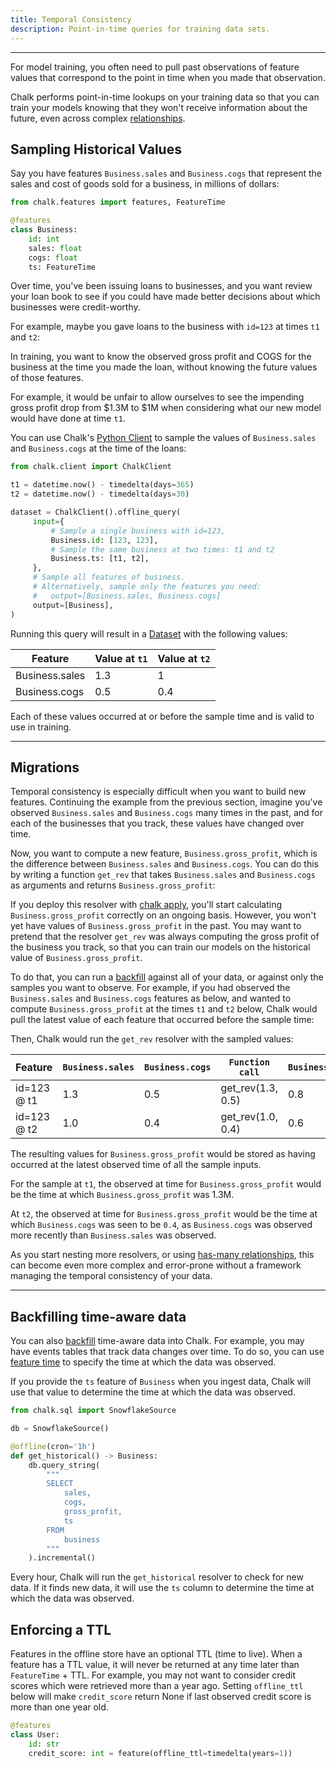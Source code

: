 ```yaml
---
title: Temporal Consistency
description: Point-in-time queries for training data sets.
---
```



---

For model training, you often need to pull past observations of feature
values that correspond to the point in time when you made that
observation.

[//]: # 'Each label occurs at a particular time, and you want your feature'
[//]: # 'values to come from that point in time, even if the label were to'
[//]: # 'later change.'

Chalk performs point-in-time lookups on your training data so that
you can train your models knowing that they won't receive information
about the future, even across complex [relationships](/docs/has-one).

## Sampling Historical Values

Say you have features `Business.sales` and `Business.cogs`
that represent the sales and cost of goods sold for a business,
in millions of dollars:

```py
from chalk.features import features, FeatureTime

@features
class Business:
    id: int
    sales: float
    cogs: float
    ts: FeatureTime
```

Over time, you've been issuing loans to businesses, and you want
review your loan book to see if you could have made better decisions
about which businesses were credit-worthy.

For example, maybe you gave loans to the business with `id=123`
at times `t1` and `t2`:

[//]: #
[//]: # '`label 1` observed at time `t1` and `label 2`'
[//]: # 'observed at time `t2`.'
[//]: # "You've been monitoring three features"
[//]: # '(`Feature 1`, `Feature 2`, and `Feature 3`)'
[//]: # 'continuously through logs of online evaluations'
[//]: # 'and offline data pulls.'

<TemporalCorrectnessBusiness />

In training, you want to know the observed gross profit and COGS
for the business at the time you made the loan, without
knowing the future values of those features.

For example, it would be unfair to allow ourselves to see
the impending gross profit drop from $1.3M to $1M when considering what
our new model would have done at time `t1`.

You can use Chalk's [Python Client](/api-docs#ChalkClient.offline_query)
to sample the values of `Business.sales`
and `Business.cogs` at the time of the loans:

```py
from chalk.client import ChalkClient

t1 = datetime.now() - timedelta(days=365)
t2 = datetime.now() - timedelta(days=30)

dataset = ChalkClient().offline_query(
     input={
         # Sample a single business with id=123,
         Business.id: [123, 123],
         # Sample the same business at two times: t1 and t2
         Business.ts: [t1, t2],
     },
     # Sample all features of business.
     # Alternatively, sample only the features you need:
     #   output=[Business.sales, Business.cogs]
     output=[Business],
)
```

Running this query will result in a [Dataset](/docs/datasets)
with the following values:

| Feature          | Value at `t1`                                            | Value at `t2`                                             |
| ---------------- | -------------------------------------------------------- | --------------------------------------------------------- |
| Business.sales | <span className="font-mono text-accent-red"> 1.3 </span> | <span className="font-mono text-accent-lime"> 1 </span>   |
| Business.cogs    | <span className="font-mono text-accent-red"> 0.5 </span> | <span className="font-mono text-accent-lime"> 0.4 </span> |

Each of these values occurred at or before the sample time
and is valid to use in training.

---

## Migrations

Temporal consistency is especially difficult when you want
to build new features. Continuing the example from the previous section,
imagine you've observed `Business.sales` and `Business.cogs`
many times in the past, and for each of the businesses
that you track, these values have changed over time.

Now, you want to compute a new feature, `Business.gross_profit`,
which is the difference between `Business.sales` and
`Business.cogs`. You can do this by writing a function
`get_rev` that takes `Business.sales` and
`Business.cogs` as arguments and returns `Business.gross_profit`:

<PyDiffEditor html={migrateBusiness} />

If you deploy this resolver with [chalk apply](/cli/apply),
you'll start calculating `Business.gross_profit` correctly on an
ongoing basis.
However, you won't yet have values of `Business.gross_profit` in
the past. You may want to pretend that the resolver `get_rev`
was always computing the gross profit of the business you track, so that
you can train our models on the historical
value of `Business.gross_profit`.

To do that, you can run a [backfill](/docs/backfilling-data)
against all of your data, or against only the samples
you want to observe.
For example, if you had observed the `Business.sales`
and `Business.cogs` features as below, and wanted
to compute `Business.gross_profit` at the times `t1`
and `t2` below, Chalk would pull the latest value
of each feature that occurred before the sample time:

<BackfillExample />

Then, Chalk would run the `get_rev` resolver
with the sampled values:

| Feature     | `Business.sales`                                            | `Business.cogs`                                             | `Function call`                                        | `Business.gross_profit`                       |
| ----------- | ----------------------------------------------------------- | ----------------------------------------------------------- | ------------------------------------------------------ | ---------------------------------------- |
| id=123 @ t1 | <span className="font-mono text-accent-orange"> 1.3 </span> | <span className="font-mono text-accent-purple"> 0.5 </span> | <span className="font-mono"> get_rev(1.3, 0.5) </span> | <span className="font-mono"> 0.8 </span> |
| id=123 @ t2 | <span className="font-mono text-accent-orange"> 1.0 </span> | <span className="font-mono text-accent-purple"> 0.4 </span> | <span className="font-mono"> get_rev(1.0, 0.4) </span> | <span className="font-mono"> 0.6 </span> |

The resulting values for `Business.gross_profit` would be stored
as having occurred at the latest observed time of all the
sample inputs.

For the sample at `t1`, the observed at time
for `Business.gross_profit` would be the time at which `Business.gross_profit`
was 1.3M.

At `t2`, the observed at time for `Business.gross_profit` would
be the time at which `Business.cogs` was seen to be `0.4`, as
`Business.cogs` was observed more recently than `Business.sales` was observed.

As you start nesting more resolvers, or using
[has-many relationships](/docs/has-many),
this can become even more complex and error-prone without a framework managing
the temporal consistency of your data.

---

## Backfilling time-aware data

You can also [backfill](/docs/backfilling-data) time-aware data into Chalk.
For example, you may have events tables that track
data changes over time. To do so, you can use [feature time](/docs/time)
to specify the time at which the data was observed.

<PyDiffEditor html={backfillTimeAware} />

If you provide the `ts` feature of `Business` when you ingest data,
Chalk will use that value to determine the time at which
the data was observed.

```py
from chalk.sql import SnowflakeSource

db = SnowflakeSource()

@offline(cron='1h')
def get_historical() -> Business:
    db.query_string(
        """
        SELECT
            sales,
            cogs,
            gross_profit,
            ts
        FROM
            business
        """
    ).incremental()
```

Every hour, Chalk will run the `get_historical` resolver
to check for new data. If it finds new data, it will
use the `ts` column to determine the time at which
the data was observed.

## Enforcing a TTL

Features in the offline store have an optional TTL (time to live). When a feature has a TTL value, it will never be
returned at any time later than `FeatureTime` + TTL. For example, you may not want to consider credit scores which were
retrieved more than a year ago. Setting `offline_ttl` below will make `credit_score` return None if last observed credit
score is more than one year old.

```py
@features
class User:
    id: str
    credit_score: int = feature(offline_ttl=timedelta(years=1))
```


